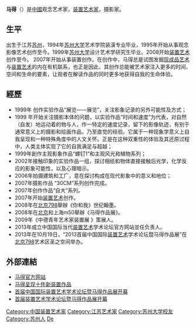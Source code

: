 {{Multiple issues|
{{prose|time=2014-01-16T17:02:30+00:00}}
{{No footnotes|time=2020-01-27T03:13:32+00:00}}
}}
'''马得'''（{{bd|1969年|1月22日}}）是[[中國|中國]]观念艺术家，[[装置艺术|装置艺术家]]，摄影家。

==生平==
出生于江苏[[苏州|苏州]]，1994年[[苏州大学|苏州大学]]艺术学院装潢专业毕业，1995年开始从事观念影像艺术创作至今。1999年[[苏州大学|苏州大学]]设计艺术学研究生毕业。2008开始[[装置艺术|装置艺术]]创作至今。 2007年开始从事装置创作。在创作中，马得总是试图发掘[[现成品艺术|现成品艺术]]与[[装置艺术|装置艺术]]的内在有机联系，也正是因此，其创作总能被艺术家注入更多的时间、空间和生命的要素，让观者在解读作品的同时更多地获得自我的生命体验。

==經歷==
*1999年 创作实验作品“展览——展览”，关注影象记录的另外可能性及方式；
*1999 年开始关注摄影本体的问题，以实验作品“时间和速度”为代表，对自然（自发）地运动着的物与人，作一特定的速度记录，留下的影像轨迹，有别于通常意义上的摄影和绘画作品，乃至直觉的经验。它属于一种现象学意义上自我呈现和一种特殊角度中的人文关怀。正是在这种双重性的体验及其还原过程中，人类主体实现了它的自我满足与超越；
*1999年創作主观影象作品“螺钉1”和主观风光和植物系列；
*2002年接触印象的实验作品一组，探讨相纸和物体直接接触后光学，化学反应的影象可能性，以及心理暗示。
*2006年拍摄建筑和工厂，意在探讨构成在现代影象中的意义和地位；
*2007年摄影作品 “30CM”系列创作完成。
*2007年创作作品“自大”系列。
*2007年开始[[装置艺术|装置艺术]]创作。
*2008年在[[北京798|北京798]]舉辦《你和我》世纪翰墨。
*2008年在[[北京|北京]]和上海m50舉辦《马得作品展》。
*2009年《中德青年艺术家装置展 》策展人。
*2013年成立中国国际当代[[装置艺术|装置艺术]]学术论坛官方网站並任负责人。
*2013年在10月19日，“2013首届中国国际[[装置艺术|装置艺术]]学术论坛暨马得作品展”在[[北京798|北京798]]艺术区圣之空间举办。

==外部連結==
*[http://made.artron.net 马得官方网站] {{Wayback|url=http://made.artron.net/ |date=20180916225206 }}
*[https://web.archive.org/web/20131230235911/http://ent.163.com/13/1025/01/9C0DPKUJ00032DGD.html 马得呈现十件新装置作品]
*[http://art.china.cn/huodong/2013-10/22/content_6401919.htm 首届中国国际装置艺术学术论坛暨马得作品展开幕] {{Wayback|url=http://art.china.cn/huodong/2013-10/22/content_6401919.htm |date=20180916225205 }}
*[http://collection.sina.com.cn/yjjj/20131023/1620130959.shtml 首届装置艺术学术论坛暨马得作品展开幕 ] {{Wayback|url=http://collection.sina.com.cn/yjjj/20131023/1620130959.shtml |date=20160304142752 }}

{{DEFAULTSORT:Ma de}}
[[Category:中国装置艺术家|Category:中国装置艺术家]]
[[Category:江苏艺术家|Category:江苏艺术家]]
[[Category:苏州大学校友|Category:苏州大学校友]]
[[Category:苏州人|Category:苏州人]]
[[Category:马姓|De]]